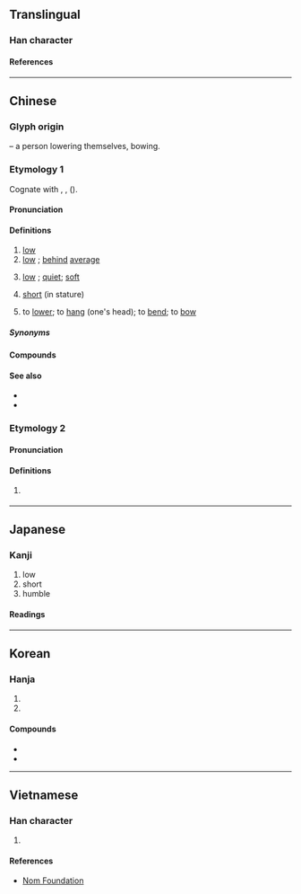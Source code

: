 {{character info}}
==Translingual==
{{stroke order|strokes=7}}

===Han character===
{{Han char|rn=9|rad=人|as=05|sn=7|four=22240|canj=OHPM,OHVI|ids=⿰亻氐}}

====References====
{{Han ref|kx=0098.080|dkj=00504|dj=0207.010|hdz=10137.040|uh=4F4E}}

----

==Chinese==
{{zh-forms}}

===Glyph origin===
{{Han etym}}
{{Han compound|人|alt1=亻|t1=man, person|氐|ls=psc|c1=s|c2=p}} – a person lowering themselves, bowing.

===Etymology 1===
Cognate with {{och-l|底|bottom}}, {{och-l|柢|root of a tree; base}}, {{cog|bo|མཐིལ||bottom; floor}} ({{zh-ref|Schuessler, 2007}}).

====Pronunciation====
{{zh-pron
|m=dī
|ma=y
|dg=ди1
|c=dai1
|ca=LL-Q9186-Luilui6666-低.wav
|c-t=ai1
|h=pfs=tâi
|j=di1
|mn=ml,jj,tw:te/xm:ti
|mn-t=di1
|w=1ti
|mc=y
|oc=y
|cat=a,v
}}

====Definitions====
{{zh-hanzi}}

# [[low]] {{gloss|of height}}
# [[low]] {{gloss|of quantity}}; [[behind]] [[average]]
#: {{zh-x|他們 抱怨 工資 過 低。|They complained that the wages were too '''low'''.}}
#: {{zh-x|低 糖 的 高 纖 豆漿|'''Low''' Sugar, High Fiber Soy Milk}}
# [[low]] {{gloss|of voice}}; [[quiet]]; [[soft]]
# {{lb|zh|dialectal Mandarin|Jin}} [[short]] (in stature)
# to [[lower]]; to [[hang]] (one's head); to [[bend]]; to [[bow]]

=====Synonyms=====
{{zh-dial}}
{{zh-dial|矮}}

====Compounds====
{{zh-der|低體溫症|低B|低壓|低能兒|低俗|低姿態|低鈉鹽|低等|低空|低顏|低速|做小伏低|低唱|低速檔|低等動物|低徊不已|低平|低氣壓|低檔|低額|低收入|低級趣味|低聲|最低工資|低賤|低血糖|低元音|低窪|低利|低啞|低薪|低點|低標準|低聲下氣|低潮|低頭屈膝|不顧高低|低溫|低階|低頭|低壓帶|低亞|低語|低謳|低淺|低年級|低胸|低三下四|低脂|低度|伏低做小|伏低|低能|低矮|低下|低音提琴|低首下心|低迷不振|低幼讀物|低智|低利率|偏低|低聲密語|低價|半低元音|忽高忽低|低姿勢|低鹽飲食|低溫殺菌|低微|低頭受縛|低欄|山高水低|低凹|低溫食品|低劣|低垂|低昂|低頻率|七高八低|壓低|低沉|不知高低|低心|低吟|低回|低估|低處|低級|低音|低溼|低靡|低谷|低徊|夜幕低垂|低地國|低物件|低眉|低迴|低嚷|低收入戶|低低|不識高低|低地|低筋麵粉|低血壓|低鬟|冷低壓|低落|低盪|使低嘴|低廉|低頭不語|低顏下膝|低頭喪氣|低進|低迷|低調|低緯度|低幼兒童|沒高沒低|淺斟低謳|手高手低|比個高低|牙縫高低|服低做小|知高識低|服低捋|眼高手低|眉高眼低|眉眼高低|眉低眼慢|熱帶低壓|斂首低眉|減低|淺斟低酌|淺斟低唱|撳頭低|腳高步低|若高若低|貶低|高高低低|高低槓|風吹草低|言語高低|降低|見高低|附耳低言|菩薩低眉|高低起伏|開低走高|高低不平|逢低承接|高低|開低走軟|輕偎低傍|開高走低|開低走低|調低|隨高就低|超低溫|言高語低|低碳|低碳經濟|低低地|低波|懸低:koân-kē;Min Nan}}

====See also====
* {{zh-l|矮}}
* {{zh-l|短}}

===Etymology 2===

====Pronunciation====
{{zh-pron
|mn=qz:kě/tw,xm:kē/zz:kēe
|mn-t=gê6<!--Chaozhou, Shantou, Jieyang, Pontianak-->
|cat=a
}}

====Definitions====
{{zh-hanzi}}

# {{lb|zh|Min Nan}} {{zh-alt-form|下|tr=-|low}}

{{zh-cat|Beginning}}

----

==Japanese==

===Kanji===
{{ja-kanji|grade=4|rs=人05}}

# low
# short
# humble

====Readings====
{{ja-readings
|goon=たい
|kanon=てい
|kun=ひく-い, ひく-まる, ひく-める
}}

----

==Korean==

===Hanja===
{{ko-hanja|낮다|낮을|저}}

# {{hanja form of|저|[[low]]}}
# {{hanja form of|저|[[cheap]]}}

====Compounds====
* {{ko-l|低廉|저렴|cheap}}
* {{ko-l|低速|저속|slow}}

----

==Vietnamese==

===Han character===
{{vi-readings|reading=[[đây]], [[đay]], [[đê]]|rs=人05}}

# {{rfdef|vi|sort=人05}}

====References====
* [http://nomfoundation.org/common/nom_details.php?codepoint=4f4e Nom Foundation]